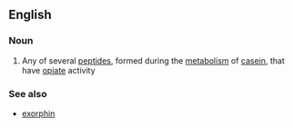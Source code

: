 ==English==

===Noun===
{{wikipedia}}
{{en-noun}}

# Any of several [[peptide]]s, formed during the [[metabolism]] of [[casein]], that have [[opiate]] activity

===See also===
* [[exorphin]]